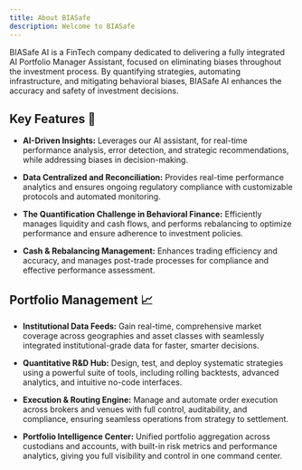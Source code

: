 ```yaml
---
title: About BIASafe
description: Welcome to BIASafe
---
```


BIASafe AI is a FinTech company dedicated to delivering a fully integrated
AI Portfolio Manager Assistant, focused on eliminating biases throughout
the investment process. By quantifying strategies, automating infrastructure,
and mitigating behavioral biases, BIASafe AI enhances the accuracy and
safety of investment decisions.

## **Key Features** 🔑

- **AI-Driven Insights:** Leverages our AI assistant, for real-time performance analysis, error
  detection, and strategic recommendations, while addressing biases in decision-making.

- **Data Centralized and Reconciliation:** Provides real-time performance analytics and ensures ongoing regulatory
  compliance with customizable protocols and automated monitoring.

- **The Quantification Challenge in Behavioral Finance:** Efficiently manages liquidity and cash flows, and performs rebalancing to
  optimize performance and ensure adherence to investment policies.

- **Cash & Rebalancing Management:** Enhances trading efficiency and accuracy, and manages post-trade processes
  for compliance and effective performance assessment.

## **Portfolio Management** 📈

- **Institutional Data Feeds:** Gain real-time, comprehensive market coverage across geographies and asset classes with seamlessly integrated institutional-grade data for faster, smarter decisions.

- **Quantitative R&D Hub:** Design, test, and deploy systematic strategies using a powerful suite of tools, including rolling backtests, advanced analytics, and intuitive no-code interfaces.

- **Execution & Routing Engine:** Manage and automate order execution across brokers and venues with full control, auditability, and compliance, ensuring seamless operations from strategy to settlement.

- **Portfolio Intelligence Center:** Unified portfolio aggregation across custodians and accounts, with built-in risk metrics and performance analytics, giving you full visibility and control in one command center.
